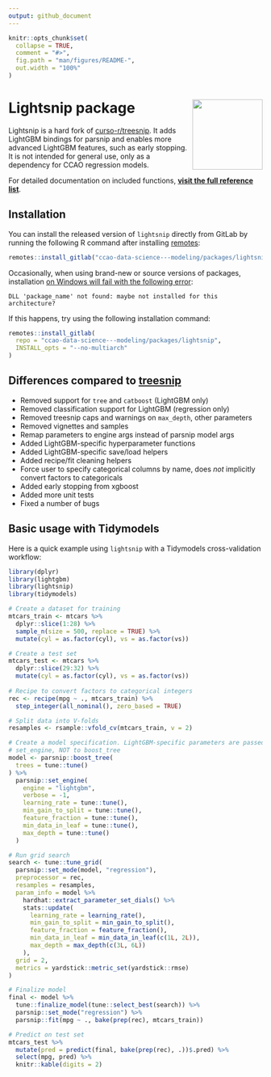 ```yaml
---
output: github_document
---
```


<!-- README.md is generated from README.Rmd. Please edit that file -->

```r
knitr::opts_chunk$set(
  collapse = TRUE,
  comment = "#>",
  fig.path = "man/figures/README-",
  out.width = "100%"
)
```

# Lightsnip package <a href='https://gitlab.com/ccao-data-science---modeling/packages/lightsnip'><img src='man/figures/logo.png' align="right" height="139" /></a>

Lightsnip is a hard fork of [curso-r/treesnip](https://github.com/curso-r/treesnip). It adds LightGBM bindings for parsnip and enables more advanced LightGBM features, such as early stopping. It is not intended for general use, only as a dependency for CCAO regression models.

For detailed documentation on included functions, [**visit the
full reference
list**](https://ccao-data-science---modeling.gitlab.io/packages/lightsnip/reference/).

## Installation

You can install the released version of `lightsnip` directly from GitLab by running the following R command after installing [remotes](https://github.com/r-lib/remotes):

```r
remotes::install_gitlab("ccao-data-science---modeling/packages/lightsnip")
```

Occasionally, when using brand-new or source versions of packages, installation [on Windows will fail with the following error](https://github.com/rstudio/renv/issues/162):

```
DLL 'package_name' not found: maybe not installed for this architecture?
```

If this happens, try using the following installation command:

```r
remotes::install_gitlab(
  repo = "ccao-data-science---modeling/packages/lightsnip",
  INSTALL_opts = "--no-multiarch"
)
```

## Differences compared to [treesnip](https://github.com/curso-r/treesnip)

- Removed support for `tree` and `catboost` (LightGBM only)
- Removed classification support for LightGBM (regression only)
- Removed treesnip caps and warnings on `max_depth`, other parameters
- Removed vignettes and samples
- Remap parameters to engine args instead of parsnip model args
- Added LightGBM-specific hyperparameter functions
- Added LightGBM-specific save/load helpers
- Added recipe/fit cleaning helpers
- Force user to specify categorical columns by name, does _not_ implicitly convert factors to categoricals
- Added early stopping from xgboost
- Added more unit tests
- Fixed a number of bugs

## Basic usage with Tidymodels

Here is a quick example using `lightsnip` with a Tidymodels cross-validation workflow: 

```r
library(dplyr)
library(lightgbm)
library(lightsnip)
library(tidymodels)

# Create a dataset for training
mtcars_train <- mtcars %>% 
  dplyr::slice(1:28) %>%
  sample_n(size = 500, replace = TRUE) %>%
  mutate(cyl = as.factor(cyl), vs = as.factor(vs))

# Create a test set
mtcars_test <- mtcars %>% 
  dplyr::slice(29:32) %>% 
  mutate(cyl = as.factor(cyl), vs = as.factor(vs))
  
# Recipe to convert factors to categorical integers
rec <- recipe(mpg ~ ., mtcars_train) %>%
  step_integer(all_nominal(), zero_based = TRUE)

# Split data into V-folds
resamples <- rsample::vfold_cv(mtcars_train, v = 2)

# Create a model specification. LightGBM-specific parameters are passed to
# set_engine, NOT to boost_tree
model <- parsnip::boost_tree(
  trees = tune::tune()
) %>%
  parsnip::set_engine(
    engine = "lightgbm",
    verbose = -1,
    learning_rate = tune::tune(),
    min_gain_to_split = tune::tune(),
    feature_fraction = tune::tune(),
    min_data_in_leaf = tune::tune(),
    max_depth = tune::tune()
  )

# Run grid search
search <- tune::tune_grid(
  parsnip::set_mode(model, "regression"),
  preprocessor = rec,
  resamples = resamples,
  param_info = model %>%
    hardhat::extract_parameter_set_dials() %>%
    stats::update(
      learning_rate = learning_rate(),
      min_gain_to_split = min_gain_to_split(),
      feature_fraction = feature_fraction(),
      min_data_in_leaf = min_data_in_leaf(c(1L, 2L)),
      max_depth = max_depth(c(3L, 6L))
    ),
  grid = 2,
  metrics = yardstick::metric_set(yardstick::rmse)
)

# Finalize model
final <- model %>%
  tune::finalize_model(tune::select_best(search)) %>%
  parsnip::set_mode("regression") %>%
  parsnip::fit(mpg ~ ., bake(prep(rec), mtcars_train))

# Predict on test set
mtcars_test %>%
  mutate(pred = predict(final, bake(prep(rec), .))$.pred) %>%
  select(mpg, pred) %>%
  knitr::kable(digits = 2)

```
